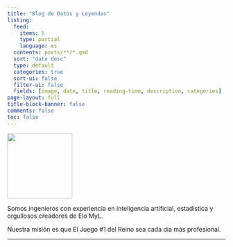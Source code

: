 ```yaml
---
title: "Blog de Datos y Leyendas"
listing:
  feed: 
    items: 5
    type: partial
    language: es
  contents: posts/**/*.qmd
  sort: "date desc"
  type: default
  categories: true
  sort-ui: false
  filter-ui: false
  fields: [image, date, title, reading-time, description, categories]
page-layout: full
title-block-banner: false
comments: false
toc: false
---
```


::: {.grid}

::: {.g-col-12 .g-col-md-4}
[![](dyl-dark-elo-myl.jpg){height="150px" fig-align="center"}](https://datosyleyendas.com/elo-myl)
:::

::: {.g-col-12 .g-col-md-8}
Somos ingenieros con experiencia en inteligencia artificial, estadística y orgullosos creadores de Elo MyL.

Nuestra misión es que El Juego #1 del Reino sea cada día más profesional.
:::
:::

<!-- :::::: columns -->
<!-- ::: {.column width="30%"} -->
<!-- [![](dyl-dark-elo-myl.jpg){height="150px" fig-align="right"}](https://datosyleyendas.com/elo-myl) -->
<!-- ::: -->

<!-- ::: {.column width="10%"} -->
<!-- ::: -->

<!-- ::: {.column width="60%"} -->
<!-- Somos ingenieros con experiencia en inteligencia artificial, estadística y teoría de probabilidad, con magísteres en tratamiento de datos y creadores de Elo MyL. -->

<!-- Nuestro propósito es que El Juego #1 del Reino sea cada día más profesional. -->
<!-- ::: -->
<!-- :::::: -->

<hr>
